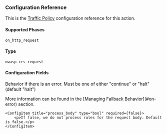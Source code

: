 
### Configuration Reference

This is the [Traffic Policy](/docs/traffic-policy/) configuration
reference for this action.

#### Supported Phases

`on_http_request`

#### Type

`owasp-crs-request`

#### Configuration Fields

<Config>
    <ConfigItem title="on_error" type="string" required={true}>
        <p>Behavior if there is an error. Must be one of either "continue" or "halt" (default "halt")</p>
        <p>More information can be found in the [Managing Fallback Behavior](#on-error) section.</p>
    </ConfigItem>

    <ConfigItem title="process_body" type="bool" required={false}>
        <p>If false, we do not process rules for the request body. Default is false.</p>
    </ConfigItem>

</Config>
